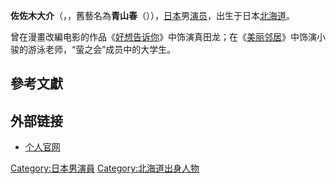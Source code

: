{{expand japanese}}
{{blpunsourced}}
'''佐佐木大介'''（{{jpn|j=佐々木大介|kn=ささき だいすけ|rm=Sasaki Daisuke}}，{{bd|1987年|6月15日|||Sasaki Daisuke}}，舊藝名為'''青山春'''（{{jpn|j=青山 ハル}}）），[[日本|日本]]男[[演员|演员]]，出生于日本[[北海道|北海道]]。

曾在漫畫改編电影的作品《[[好想告诉你|好想告诉你]]》中饰演真田龙；在《[[美丽邻居|美丽邻居]]》中饰演小骏的游泳老师，“萤之会”成员中的大学生。

==參考文獻==
{{reflist}}

==外部链接==
*[http://www.sasaki-daisuke.com/ 个人官网]{{Wayback|url=http://www.sasaki-daisuke.com/ |date=20181020124926 }}

{{DEFAULTSORT:Sasaki Daisuke}}
[[Category:日本男演員|Category:日本男演員]]
[[Category:北海道出身人物|Category:北海道出身人物]]